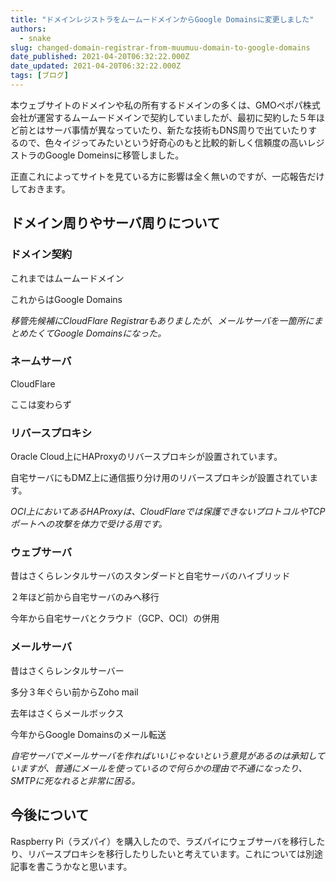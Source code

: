 ```yaml
---
title: "ドメインレジストラをムームードメインからGoogle Domainsに変更しました"
authors:
  - snake
slug: changed-domain-registrar-from-muumuu-domain-to-google-domains
date_published: 2021-04-20T06:32:22.000Z
date_updated: 2021-04-20T06:32:22.000Z
tags: [ブログ]
---
```


本ウェブサイトのドメインや私の所有するドメインの多くは、GMOペポパ株式会社が運営するムームードメインで契約していましたが、最初に契約した５年ほど前とはサーバ事情が異なっていたり、新たな技術もDNS周りで出ていたりするので、色々イジってみたいという好奇心のもと比較的新しく信頼度の高いレジストラのGoogle Domeinsに移管しました。

正直これによってサイトを見ている方に影響は全く無いのですが、一応報告だけしておきます。

## ドメイン周りやサーバ周りについて

### ドメイン契約

これまではムームードメイン

これからはGoogle Domains

*移管先候補にCloudFlare Registrarもありましたが、メールサーバを一箇所にまとめたくてGoogle Domainsになった。*

### ネームサーバ

CloudFlare

ここは変わらず

### リバースプロキシ

Oracle Cloud上にHAProxyのリバースプロキシが設置されています。

自宅サーバにもDMZ上に通信振り分け用のリバースプロキシが設置されています。

*OCI上においてあるHAProxyは、CloudFlareでは保護できないプロトコルやTCPポートへの攻撃を体力で受ける用です。*

### ウェブサーバ

昔はさくらレンタルサーバのスタンダードと自宅サーバのハイブリッド

２年ほど前から自宅サーバのみへ移行

今年から自宅サーバとクラウド（GCP、OCI）の併用

### メールサーバ

昔はさくらレンタルサーバー

多分３年ぐらい前からZoho mail

去年はさくらメールボックス

今年からGoogle Domainsのメール転送

*自宅サーバでメールサーバを作ればいいじゃないという意見があるのは承知していますが、普通にメールを使っているので何らかの理由で不通になったり、SMTPに死なれると非常に困る。*

## 今後について

Raspberry Pi（ラズパイ）を購入したので、ラズパイにウェブサーバを移行したり、リバースプロキシを移行したりしたいと考えています。これについては別途記事を書こうかなと思います。
